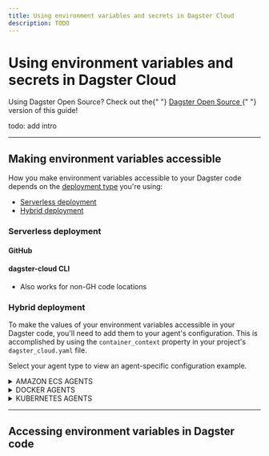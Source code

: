 ```yaml
---
title: Using environment variables and secrets in Dagster Cloud
description: TODO
---
```


# Using environment variables and secrets in Dagster Cloud

<Note>
  Using Dagster Open Source? Check out the{" "}
  <a href="/guides/dagster/using-environment-variables-and-secrets-in-dagster-os">
    Dagster Open Source
  </a>{" "}
  version of this guide!
</Note>

todo: add intro

---

## Making environment variables accessible

How you make environment variables accessible to your Dagster code depends on the [deployment type](/dagster-cloud/deployment) you're using:

- [Serverless deployment](#serverless-deployment)
- [Hybrid deployment](#hybrid-deployment)

### Serverless deployment

#### GitHub

#### dagster-cloud CLI

- Also works for non-GH code locations

### Hybrid deployment

To make the values of your environment variables accessible in your Dagster code, you'll need to add them to your agent's configuration. This is accomplished by using the `container_context` property in your project's `dagster_cloud.yaml` file.

Select your agent type to view an agent-specific configuration example.

<details><summary>AMAZON ECS AGENTS</summary>

```yaml
container_context:
  ecs:
    env_vars:
      - DATABASE_NAME
      - SCHEMA_NAME=testing
    secrets:
      - name: GITHUB_API_TOKEN
        valueFrom: "arn:aws:secretsmanager:us-east-1:xxxxxx:secret:secret_name:GITHUB_API_TOKEN::"
```

For Amazon ECS agents, use `container_context.ecs.env_vars` and `container_context.ecs.secrets` to include environment variables and AWS Secrets Manager secrets in ECS tasks:

<ReferenceTable>
  <ReferenceTableItem
    propertyName="env_vars"
    >A list of environment variable names, formatted as <code>KEY</code> or <code>KEY=VALUE</code>. If only <code>KEY</code>, the value will be pulled from the current process.
  </ReferenceTableItem>
  <ReferenceTableItem
    propertyName="secrets"
    >
    A list of AWS Secrets Manager secrets, mounted as environment variables in the container. Each item in the list must have the following properties:
    <ul>
      <li><code>name</code> - The name of the secret</li>
      <li><code>valueFrom</code> - The full ARN of the AWS Secrets Manager secret to expose to the container</li>
    </ul>
    Refer to the <a href="https://docs.aws.amazon.com/AmazonECS/latest/APIReference/API_Secret.html">AWS documentation</a> for more info.
  </ReferenceTableItem>
</ReferenceTable>

</details>

<details><summary>DOCKER AGENTS</summary>

```yaml
container_context:
  docker:
    env_vars:
      - GITHUB_API_TOKEN
      - DATABASE_NAME=testing
```

For Docker agents, use the `container_context.docker.env_vars` property to include environment variables in the Docker container. This property is a list, where each item can be either `KEY` or `KEY=VALUE`. If only `KEY`, the value will be pulled from the local environment.

</details>

<details><summary>KUBERNETES AGENTS</summary>

```yaml
container_context:
  k8s:
    env_vars:
      - DATABASE_NAME=testing
    env_secrets:
      - GITHUB_API_TOKEN
      - SNOWFLAKE_PASSWORD
```

For Kubernetes agents, use the `container_context.k8s.env_vars` and `container_context.k8s.env_secrets` properties to specify environment variables and secrets:

<ReferenceTable>
  <ReferenceTableItem
    propertyName="env_vars"
    >A list of environment variable names to inject into the job, formatted as <code>KEY</code> or <code>KEY=VALUE</code>. If only <code>KEY</code>, the value will be pulled from the current process.
  </ReferenceTableItem>
  <ReferenceTableItem
    propertyName="env_secrets"
    >
    A list of secret names, from which environment variables for a job are drawn using <code>envFrom</code>. Refer to the <a href="https://kubernetes.io/docs/tasks/inject-data-application/distribute-credentials-secure/#configure-all-key-value-pairs-in-a-secret-as-container-environment-variables">Kubernetes documentation</a> for more info.
  </ReferenceTableItem>
</ReferenceTable>

</details>

---

## Accessing environment variables in Dagster code

